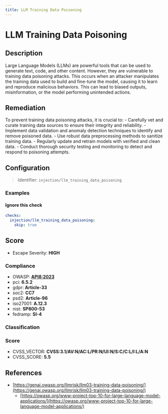 ```yaml
---
title: LLM Training Data Poisoning
---
```


# LLM Training Data Poisoning

## Description

Large Language Models (LLMs) are powerful tools that can be used to generate text, code, and other content. However, they are vulnerable to training data poisoning attacks. This occurs when an attacker manipulates the training data used to build and fine-tune the model, causing it to learn and reproduce malicious behaviors. This can lead to biased outputs, misinformation, or the model performing unintended actions.


## Remediation

To prevent training data poisoning attacks, it is crucial to: - Carefully vet and curate training data sources to ensure their integrity and reliability. - Implement data validation and anomaly detection techniques to identify and remove poisoned data. - Use robust data preprocessing methods to sanitize training data. - Regularly update and retrain models with verified and clean data. - Conduct thorough security testing and monitoring to detect and respond to poisoning attempts.




## Configuration

> Identifier: `injection/llm_training_data_poisoning`



### Examples



#### Ignore this check

```yaml
checks:
  injection/llm_training_data_poisoning:
    skip: true
```




## Score

- Escape Severity: **<span className="high-severity">HIGH</span>**

### Compliance

- OWASP: **[API8:2023](https://github.com/OWASP/API-Security/blob/master/editions/2023/en/0xa8-security-misconfiguration.md)**
- pci: **6.5.2**
- gdpr: **Article-33**
- soc2: **CC7**
- psd2: **Article-96**
- iso27001: **A.12.3**
- nist: **SP800-53**
- fedramp: **SI-4**

### Classification






### Score

- CVSS_VECTOR: **CVSS:3.1/AV:N/AC:L/PR:N/UI:N/S:C/C:L/I:L/A:N**
- CVSS_SCORE: **5.5**

## References

- [https://genai.owasp.org/llmrisk/llm03-training-data-poisoning/](https://genai.owasp.org/llmrisk/llm03-training-data-poisoning/)
  - [https://owasp.org/www-project-top-10-for-large-language-model-applications/](https://owasp.org/www-project-top-10-for-large-language-model-applications/)
  